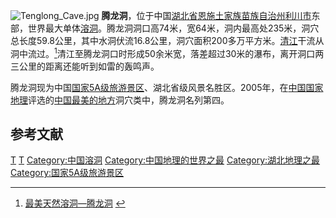 [[File:Tenglong_Cave.jpg|thumb]]
'''腾龙洞'''，位于中国[[湖北省|湖北省]][[恩施土家族苗族自治州|恩施土家族苗族自治州]][[利川市|利川市]]东部，世界最大单体[[溶洞|溶洞]]。腾龙洞洞口高74米，宽64米，洞内最高处235米，洞穴总长度59.8公里，其中水洞伏流16.8公里，洞穴面积200多万平方米。[[清江|清江]]干流从洞中流过。<ref>[http://www.hb.xinhuanet.com/photoxiu/2008-08/17/content_14145615.htm 最美天然溶洞—腾龙洞] {{webarchive|url=https://web.archive.org/web/20110108182213/http://www.hb.xinhuanet.com/photoxiu/2008-08/17/content_14145615.htm |date=2011-01-08 }}</ref>清江至腾龙洞口时形成50余米宽，落差超过30米的瀑布，离开洞口两三公里的距离还能听到如雷的轰鸣声。

腾龙洞现为中国[[国家5A级旅游景区|国家5A级旅游景区]]、湖北省级风景名胜区。2005年，在[[中国国家地理|中国国家地理]]评选的[[中国最美的地方|中国最美的地方]]洞穴类中，腾龙洞名列第四。

==参考文献==
<div class="references-small">
<references></references>
</div>

{{coord|30|20|11|N|108|58|58|E|display=title|scale:100000}}
{{国家5A级旅游景区}}
{{湖北小作品}}
[[Category:利川市|T]]
[[Category:恩施地理|T]]
[[Category:中国溶洞|Category:中国溶洞]]
[[Category:中国地理的世界之最|Category:中国地理的世界之最]]
[[Category:湖北地理之最|Category:湖北地理之最]]
[[Category:国家5A级旅游景区|Category:国家5A级旅游景区]]